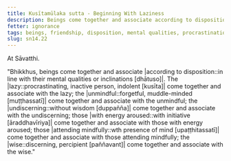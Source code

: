 ```yaml
---
title: Kusītamūlaka sutta - Beginning With Laziness
description: Beings come together and associate according to disposition. The lazy come together and associate with the lazy, and other pairs of dispositions are mentioned.
fetter: ignorance
tags: beings, friendship, disposition, mental qualities, procrastination, unmindful, undiscerning, aroused energy, mindful, undiscerning, lazy, wise, sn, sn12-21, sn14
slug: sn14.22
---
```


At Sāvatthi.

"Bhikkhus, beings come together and associate |according to disposition::in line with their mental qualities or inclinations [dhātuso]|. The |lazy::procrastinating, inactive person, indolent [kusīta]| come together and associate with the lazy; the |unmindful::forgetful, muddle-minded [muṭṭhassatī]| come together and associate with the unmindful; the |undiscerning::without wisdom [duppañña]| come together and associate with the undiscerning; those |with energy aroused::with initiative [āraddhavīriya]| come together and associate with those with energy aroused; those |attending mindfully::wth presence of mind [upaṭṭhitassatī]| come together and associate with those attending mindfully; the |wise::discerning, percipient [paññavant]| come together and associate with the wise."
